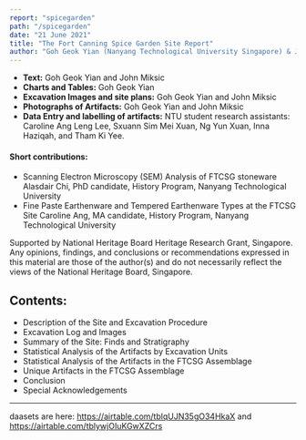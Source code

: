 ```yaml
---
report: "spicegarden"
path: "/spicegarden"
date: "21 June 2021"
title: "The Fort Canning Spice Garden Site Report"
author: "Goh Geok Yian (Nanyang Technological University Singapore) & John Miksic (National University of Singapore & Nanyang Technological University Singapore)"
---
```



 - **Text:** Goh Geok Yian and John Miksic
 - **Charts and Tables:** Goh Geok Yian
 - **Excavation Images and site plans:** Goh Geok Yian and John Miksic
 - **Photographs of Artifacts:** Goh Geok Yian and John Miksic
 - **Data Entry and labelling of artifacts:** NTU student research assistants: Caroline Ang Leng Lee, Sxuann Sim Mei Xuan, Ng Yun Xuan, Inna Haziqah, and Tham Ki Yee.

#### Short contributions:

 - Scanning Electron Microscopy (SEM) Analysis of FTCSG stoneware 
Alasdair Chi, PhD candidate, History Program, Nanyang Technological University
 - Fine Paste Earthenware and Tempered Earthenware Types at the FTCSG Site
Caroline Ang, MA candidate, History Program, Nanyang Technological University

Supported by National Heritage Board Heritage Research Grant, Singapore. Any opinions, findings, and conclusions or recommendations expressed in this material are those of the author(s) and do not necessarily reflect the views of the National Heritage Board, Singapore.

## Contents:

- <BaseLink href="/spicegarden/text/description">
    Description of the Site and Excavation Procedure
  </BaseLink>
- <BaseLink href="/spicegarden/text/excavation">
    Excavation Log and Images
  </BaseLink>
- <BaseLink href="/spicegarden/text/summary">
		Summary of the Site: Finds and Stratigraphy
	</BaseLink>
- <BaseLink href="/spicegarden/text/statisticalanalysisbyunit">
		Statistical Analysis of the Artifacts by Excavation Units
	</BaseLink>
- <BaseLink href="/spicegarden/text/statisticalanalysisartifacts">
		Statistical Analysis of the Artifacts in the FTCSG Assemblage
	</BaseLink>
- <BaseLink href="/spicegarden/text/uniqueartifacts">
    Unique Artifacts in the FTCSG Assemblage
	</BaseLink>
- <BaseLink href="/spicegarden/text/conclusion">
    Conclusion
	</BaseLink>
- <BaseLink href="/spicegarden/text/specialacknowledgements">
    Special Acknowledgements
	</BaseLink>

---

daasets are here: https://airtable.com/tblqUJN35gO34HkaX and https://airtable.com/tblywjOIuKGwXZCrs
